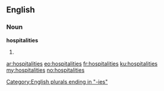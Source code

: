 ==English==

===Noun===
'''hospitalities'''

# {{plural of|[[hospitality]]}}

[[Category:English plurals ending in "-ies"]]

[[ar:hospitalities]]
[[eo:hospitalities]]
[[fr:hospitalities]]
[[ku:hospitalities]]
[[my:hospitalities]]
[[no:hospitalities]]